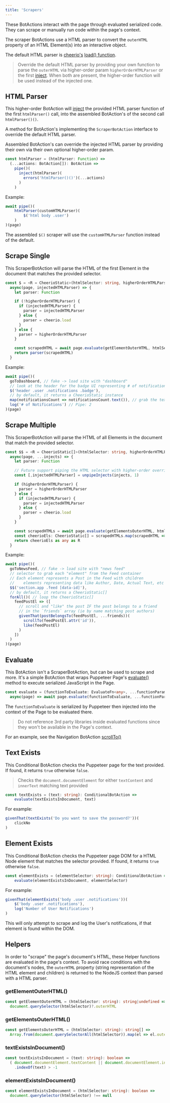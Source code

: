 ---
title: 'Scrapers'
---

These BotActions interact with the page through evaluated serialized code. They can scrape or manually run code within the page's context.

The scraper BotActions use a HTML parser to convert the `outerHTML` property of an HTML Element(s) into an interactive object.

The default HTML parser is [cheerio's](https://github.com/cheeriojs/cheerio) [load() function](https://github.com/cheeriojs/cheerio#loading).

> Override the default HTML parser by providing your own function to parse the `outerHTML` via higher-order param `higherOrderHTMLParser` or the first [inject](/topic/injects). When both are present, the higher-order function will be used instead of the injected one.

## HTML Parser
This higher-order BotAction will [inject](/topic/injects) the provided HTML parser function of the first `htmlParser()` call, into the assembled BotAction's of the second call `htmlParser()()`.

A method for BotAction's implementing the `ScraperBotAction` interface to override the default HTML parser.

Assembled BotAction's can override the injected HTML parser by providing their own via their own optional higher-order param.

```typescript
const htmlParser = (htmlParser: Function) =>
  (...actions: BotAction[]): BotAction =>
    pipe()(
      inject(htmlParser)(
        errors('htmlParser()()')(...actions)
      )
    )
```

Example:
```typescript
await pipe()(
    htmlParser(customHTMLParser)(
        $('html body .user')
    )
)(page)
```

The assembled `$()` scraper will use the `customHTMLParser` function instead of the default.

## Scrape Single
This ScraperBotAction will parse the HTML of the first Element in the document that matches the provided selector.

```typescript
const $ = <R = CheerioStatic>(htmlSelector: string, higherOrderHTMLParser?: Function): ScraperBotAction<R> =>
  async(page, injectedHTMLParser) => {
    let parser: Function

    if (!higherOrderHTMLParser) {
      if (injectedHTMLParser) {
        parser = injectedHTMLParser
      } else {
        parser = cheerio.load
      }
    } else {
      parser = higherOrderHTMLParser
    }

    const scrapedHTML = await page.evaluate(getElementOuterHTML, htmlSelector)
    return parser(scrapedHTML)
  }
```

Example:
```typescript
await pipe()(
  goToDashboard, // fake -> load site with "dashboard"
  // look at the header for the badge UI representing # of notifications
  $('header .user .notifications .badge'),
  // by default, it returns a CheerioStatic instance
  map(notificationsCount => notificationsCount.text()), // grab the text from the "element"
  log('# of Notifications') // Pipe: 2
)(page)
```

## Scrape Multiple
This ScraperBotAction will parse the HTML of all Elements in the document that match the provided selector.

```typescript
const $$ = <R = CheerioStatic[]>(htmlSelector: string, higherOrderHTMLParser?: Function): ScraperBotAction<R> =>
  async(page, ...injects) => {
    let parser: Function

    // Future support piping the HTML selector with higher-order overriding
    const [,injectedHTMLParser] = unpipeInjects(injects, 1)

    if (higherOrderHTMLParser) {
      parser = higherOrderHTMLParser
    } else {
      if (injectedHTMLParser) {
        parser = injectedHTMLParser
      } else {
        parser = cheerio.load
      }
    }

    const scrapedHTMLs = await page.evaluate(getElementsOuterHTML, htmlSelector)
    const cheerioEls: CheerioStatic[] = scrapedHTMLs.map(scrapedHTML => parser(scrapedHTML))
    return cheerioEls as any as R
  }
```

Example:
```typescript
await pipe()(
  goToNewsFeed, // fake -> load site with "news feed"
  // selector to grab each "element" from the Feed container
  // Each element represents a Post in the Feed with children
  //    elements representing data like Author, Date, Actual Text, etc
  $$('section.app .feed [data-id]'),
  // by default, it returns a CheerioStatic[]
  forAll()( // loop the CheerioStatic[]
    feedPostEl => ([
      // scroll and "like" the post IF the post belongs to a friend
      // in the `friends` array (ie by name matching post authors)
      givenThat(postBelongsTo(feedPostEl, ...friends))(
        scrollTo(feedPostEl.attr('id')),
        like(feedPostEl)
      )
    ])
  )
)(page)
```

## Evaluate

This BotAction isn't a ScraperBotAction, but can be used to scrape and more. It's a simple BotAction that wraps Puppeteer Page's [evaluate()](https://devdocs.io/puppeteer/index#pageevaluatepagefunction-args) method to execute serialized JavaScript in the Page.

```typescript
const evaluate = (functionToEvaluate: EvaluateFn<any>, ...functionParams: any[]): BotAction<any> =>
  async(page) => await page.evaluate(functionToEvaluate, ...functionParams)
```

The `functionToEvaluate` is serialized by Puppeteer then injected into the context of the Page to be evaluated there.

> Do not reference 3rd party libraries inside evaluated functions since they won't be available in the Page's context.

For an example, see the Navigation BotAction [scrollTo()](/api/navigation#scroll-to)

## Text Exists

This Conditional BotAction checks the Puppeteer page for the text provided. If found, it returns `true` otherwise `false`.

> Checks the `document.documentElement` for either `textContent` and `innerText` matching text provided

```typescript
const textExists = (text: string): ConditionalBotAction =>
    evaluate(textExistsInDocument, text)
```

For example:
```typescript
givenThat(textExists('Do you want to save the password?'))(
    clickNo
)
```

## Element Exists

This Conditional BotAction checks the Puppeteer page DOM for a HTML Node element that matches the selector provided. If found, it returns `true` otherwise `false`.

```typescript
const elementExists = (elementSelector: string): ConditionalBotAction =>
    evaluate(elementExistsInDocument, elementSelector)
```

For example:
```typescript
givenThat(elementExists('body .user .notifications'))(
    $('body .user .notifications'),
    log('Number of User Notifications')
)
```

This will only attempt to scrape and log the User's notifications, if that element is found within the DOM.

## Helpers

In order to "scrape" the page's document's HTML, these Helper functions are evaluated in the page's context. To avoid race conditions with the document's nodes, the `outerHTML` property (string representation of the HTML element and children) is returned to the NodeJS context than parsed with a HTML parser.

### getElementOuterHTML()

```typescript
const getElementOuterHTML = (htmlSelector: string): string|undefined =>
  document.querySelector(htmlSelector)?.outerHTML
```

### getElementsOuterHTML()

```typescript
const getElementsOuterHTML = (htmlSelector: string): string[] =>
  Array.from(document.querySelectorAll(htmlSelector)).map(el => el.outerHTML)
```

### textExistsInDocument()

```typescript
const textExistsInDocument = (text: string): boolean =>
  ( document.documentElement.textContent || document.documentElement.innerText )
    .indexOf(text) > -1
```

### elementExistsInDocument()

```typescript
const elementExistsInDocument = (htmlSelector: string): boolean =>
  document.querySelector(htmlSelector) !== null
```